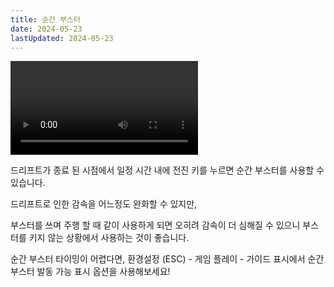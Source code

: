 ```yaml
---
title: 순간 부스터
date: 2024-05-23
lastUpdated: 2024-05-23
---
```


<Division className="mdRatio">
	<Video fileName="speed/speed-combo.mp4" />
</Division>

드리프트가 종료 된 시점에서 일정 시간 내에 전진 키를 누르면 순간 부스터를 사용할 수 있습니다.
<br/>

드리프트로 인한 감속을 어느정도 완화할 수 있지만,

부스터를 쓰며 주행 할 때 같이 사용하게 되면 오히려 감속이 더 심해질 수 있으니 부스터를 키지 않는 상황에서 사용하는 것이 좋습니다.

<Division className="mdTip">
    <Division className="mdTipText">순간 부스터 타이밍이 어렵다면, 환경설정 (ESC) - 게임 플레이 - 가이드 표시에서 순간 부스터 발동 가능 표시 옵션을 사용해보세요!</Division>
</Division>